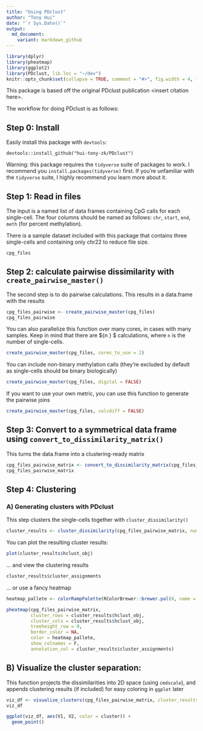 ```yaml
---
title: "Using PDclust"
author: "Tony Hui"
date: "`r Sys.Date()`"
output: 
  md_document:
    variant: markdown_github
---
```


```r
library(dplyr)
library(pheatmap)
library(ggplot2)
library(PDclust, lib.loc = "~/dev")
knitr::opts_chunk$set(collapse = TRUE, comment = "#>", fig.width = 4, fig.height = 3, dpi = 150)
```

This package is based off the original PDclust publication \<insert citation here\>.

The workflow for doing PDclust is as follows:

## Step 0: Install

Easily install this package with `devtools`:

```
devtools::install_github("hui-tony-zk/PDclust") 
```

Warning: this package requires the `tidyverse` suite of packages to work. I recommend you  `install.packages(tidyverse)` first. If you're unfamiliar with the `tidyverse` suite, I highly recommend you learn more about it.

## Step 1: Read in files

The input is a named list of data frames containing CpG calls for each single-cell. The four columns should be named as follows: `chr`, `start`, `end`, `meth` (for percent methylation).

There is a sample dataset included with this package that contains three single-cells and containing only chr22 to reduce file size.

```r
cpg_files
```

## Step 2: calculate pairwise dissimilarity with `create_pairwise_master()`

The second step is to do pairwise calculations. This results in a data.frame with the results

```r
cpg_files_pairwise <- create_pairwise_master(cpg_files)
cpg_files_pairwise
```

You can also parallelize this function over many cores, in cases with many samples. Keep in mind that there are ${n \choose 2} $ calculations, where `n` is the number of single-cells.

```r
create_pairwise_master(cpg_files, cores_to_use = 2)
```

You can include non-binary methylation calls (they're excluded by default as single-cells should be binary biologically)

```r
create_pairwise_master(cpg_files, digital = FALSE)
```

If you want to use your own metric, you can use this function to generate the pairwise joins

```r
create_pairwise_master(cpg_files, calcdiff = FALSE)
```

## Step 3: Convert to a symmetrical data frame using `convert_to_dissimilarity_matrix()`

This turns the data.frame into a clustering-ready matrix

```r
cpg_files_pairwise_matrix <- convert_to_dissimilarity_matrix(cpg_files_pairwise)
cpg_files_pairwise_matrix
```

## Step 4: Clustering

### A) Generating clusters with PDclust

This step clusters the single-cells together with `cluster_dissimilarity()`

```r
cluster_results <- cluster_dissimilarity(cpg_files_pairwise_matrix, num_clusters = 2)
```

You can plot the resulting cluster results:

```r
plot(cluster_results$hclust_obj)
```

... and view the clustering results

```r
cluster_results$cluster_assignments
```

... or use a fancy heatmap

```r
heatmap_pallete <- colorRampPalette(RColorBrewer::brewer.pal(8, name = "YlOrRd"))(21)

pheatmap(cpg_files_pairwise_matrix,
         cluster_rows = cluster_results$hclust_obj,
         cluster_cols = cluster_results$hclust_obj,
         treeheight_row = 0,
         border_color = NA,
         color = heatmap_pallete,
         show_colnames = F,
         annotation_col = cluster_results$cluster_assignments)
```


## B) Visualize the cluster separation:

This function projects the dissimilarities into 2D space (using `cmdscale`), and appends clustering results (if included) for easy coloring in `ggplot` later

```r
viz_df <- visualize_clusters(cpg_files_pairwise_matrix, cluster_results = cluster_results$cluster_assignments)
viz_df
```

```r
ggplot(viz_df, aes(V1, V2, color = cluster)) +
  geom_point()
```

